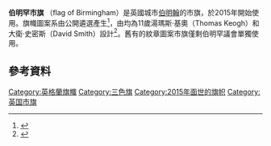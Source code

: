{{expand|time=2016-02-29T16:33:17+00:00}}
{{Infobox Flag
| Name = City of Birmingham
| Article = 
| Type =
| Image = Flag of Birmingham, United Kingdom.svg
| Nickname =
| Morenicks =
| Use =
| Symbol =
| Proportion =
| Adoption = 2015年7月23日
| Design = 金色垂直的鋸齒紋分隔藍色與紅色，中央有一個金色牛頭
| Designer = 湯瑪斯·基奧（Thomas Keogh）<br>大衛·史密斯（David Smith）
}}

'''伯明罕市旗''' （flag of Birmingham）是英國城市[[伯明翰|伯明翰]]的市旗，於2015年開始使用。旗幟圖案系由公開遴選產生<ref>{{Cite news|url = http://www.birminghammail.co.uk/news/midlands-news/bully-birmingham-peoples-competition-9712395|title = Bully For Birmingham: People's Flag Competition Announced|last = Elkes|first = Neil|date = 23 July 2015|work = |access-date = |via = }}</ref>，由均為11歲湯瑪斯·基奧（Thomas Keogh）和大衛·史密斯（David Smith）設計<ref>{{Cite web |url=http://www.flaginstitute.org/wp/flags/birmingham-warwickshire/ |title=The UK Flag Registry: Birmingham, Warwickshire |accessdate=2016-02-24 |archive-date=2019-02-22 |archive-url=https://web.archive.org/web/20190222221939/http://www.flaginstitute.org/wp/flags/birmingham-warwickshire/ |dead-url=no }}</ref>。舊有的紋章圖案市旗僅剩伯明罕議會單獨使用。

==參考資料==
{{Reflist}}

[[Category:英格蘭旗幟|Category:英格蘭旗幟]]
[[Category:三色旗|Category:三色旗]]
[[Category:2015年面世的旗帜|Category:2015年面世的旗帜]]
[[Category:英国市旗|Category:英国市旗]]